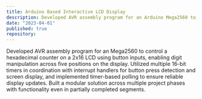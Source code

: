 ```yaml
---
title: Arduino Based Interactive LCD Display
description: Developed AVR assembly program for an Arduino Mega2560 to control a 2x16 LCD using button inputs.
date: "2023-04-01"
published: true
repository: 
---
```




Developed AVR assembly program for an  Mega2560 to control a hexadecimal counter on a 2x16 LCD using button inputs, enabling digit manipulation across five positions on the display. Utilized multiple 16-bit timers in coordination with interrupt handlers for button press detection and screen display, and implemented timer-based polling to ensure reliable display updates. Built a modular solution across multiple project phases with functionality even in partially completed segments.
